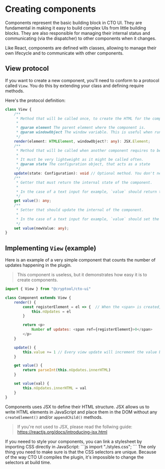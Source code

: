 
# Creating components
Components represent the basic building block in CTO UI. They are fundamental in making it easy to build complex UIs from little building blocks. They are also responsible for managing their internal status and communicating (via the dispatcher) to other components when it changes.

<Callout emoji="💡">
    Like React, components are defined with classes, allowing to manage their own lifecycle and to communicate with other components.
</Callout>

## View protocol
If you want to create a new component, you'll need to conform to a protocol called `View`. You do this by extending your class and defining require methods.

Here's the protocol definition:
```ts highlight=8,15,21,27
class View {
	/**
	 * Method that will be called once, to create the HTML for the component
	 * 
	 * @param element The parent element where the component is.
	 * @param windowObject The window variable. This is useful when running CTO UI in headless environment like jsDOM.
	 */
	render(element: HTMLElement, windowObject?: any): JSX.Element;
	/**
	 * Method that will be called when another component requires to be updated.
	 *
	 * It must be very lightweight as it might be called often.
	 * @param state The configuration object, that acts as a state
	 */
	update(state: Configuration): void // Optional method. You don't need to provide an update method.
	/**
	 * Getter that must return the internal state of the component.
	 *
	 * In the case of a text input for example, `value` should return the `string` written inside the text field.
	 */
	get value(): any;
	/**
	 * Setter that should update the internal of the component.
	 *
	 * In the case of a text input for example, `value` should set the `string` written inside the text field.
	 */
	set value(newValue: any);
}
```
## Implementing `View` (example)
Here is an example of a very simple component that counts the number of updates happening in the plugin.

> This component is useless, but it demonstrates how easy it is to create components.

```js
import { View } from "@cryptool/cto-ui"

class Component extends View {
    render() {
        const registerElement = el => {  // When the <span> is created, its HTML element is passed into the `ref` function so we can do whatever we want with it.
            this.nUpdates = el 
        }

        return <p>
            Number of updates: <span ref={registerElement}>0</span>
        </p>
    }

    update() {
        this.value += 1 // Every view update will increment the value by one
    }

    get value() {
        return parseInt(this.nUpdates.innerHTML)
    }

    set value(val) {
        this.nUpdates.innerHTML = val
    }
}
```
Components uses JSX to define their HTML structure. JSX allows us to write HTML elements in JavaScript and place them in the DOM without any `createElement()` and/or `appendChild()` methods.

> If you're not used to JSX, please read the follwing guide: https://reactjs.org/docs/introducing-jsx.html

<Callout emoji="💡">
    If you neeed to style your components, you can link a stylesheet by importing CSS directly in JavaScript:
```js
import "./styles.css";
```
    The only thing you need to make sure is that the CSS selectors are unique. Because of the way CTO UI compiles the plugin, it's impossible to change the selectors at build time.
</Callout>